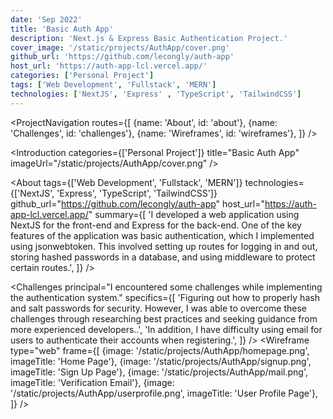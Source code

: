 ```yaml
---
date: 'Sep 2022'
title: 'Basic Auth App'
description: 'Next.js & Express Basic Authentication Project.'
cover_image: '/static/projects/AuthApp/cover.png'
github_url: 'https://github.com/lecongly/auth-app'
host_url: 'https://auth-app-lcl.vercel.app/'
categories: ['Personal Project']
tags: ['Web Development', 'Fullstack', 'MERN']
technologies: ['NextJS', 'Express' , 'TypeScript', 'TailwindCSS']
---
```

<ProjectNavigation
    routes={[
        {name: 'About', id: 'about'},
        {name: 'Challenges', id: 'challenges'},
        {name: 'Wireframes', id: 'wireframes'},
    ]}
/>

<Introduction
    categories={['Personal Project']}
    title="Basic Auth App"
    imageUrl="/static/projects/AuthApp/cover.png"
/>

<About
    tags={['Web Development', 'Fullstack', 'MERN']}
    technologies={['NextJS', 'Express', 'TypeScript', 'TailwindCSS']}
    github_url="https://github.com/lecongly/auth-app"
    host_url="https://auth-app-lcl.vercel.app/"
    summary={[
        'I developed a web application using NextJS for the front-end and Express for the back-end. One of the key features of the application was basic authentication, which I implemented using jsonwebtoken. This involved setting up routes for logging in and out, storing hashed passwords in a database, and using middleware to protect certain routes.',
    ]}
/>


<Challenges
    principal="I encountered some challenges while implementing the authentication system."
    specifics={[
        'Figuring out how to properly hash and salt passwords for security. However, I was able to overcome these challenges through researching best practices and seeking guidance from more experienced developers..',
        'In addition, I have difficulty using email for users to authenticate their accounts when registering.',
    ]}
/>
<Wireframe
    type="web"
    frame={[
        {image: '/static/projects/AuthApp/homepage.png', imageTitle: 'Home Page'},
        {image: '/static/projects/AuthApp/signup.png', imageTitle: 'Sign Up Page'},
        {image: '/static/projects/AuthApp/mail.png', imageTitle: 'Verification Email'},
        {image: '/static/projects/AuthApp/userprofile.png', imageTitle: 'User Profile Page'},
    ]}
/>